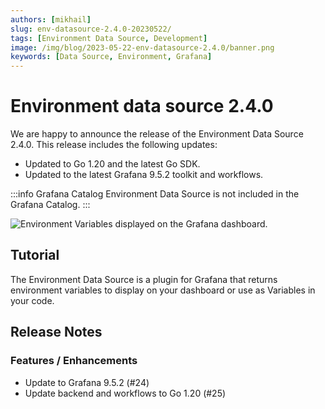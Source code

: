 ```yaml
---
authors: [mikhail]
slug: env-datasource-2.4.0-20230522/
tags: [Environment Data Source, Development]
image: /img/blog/2023-05-22-env-datasource-2.4.0/banner.png
keywords: [Data Source, Environment, Grafana]
---
```



# Environment data source 2.4.0

We are happy to announce the release of the Environment Data Source 2.4.0. This release includes the following updates:

- Updated to Go 1.20 and the latest Go SDK.
- Updated to the latest Grafana 9.5.2 toolkit and workflows.

:::info Grafana Catalog
Environment Data Source is not included in the Grafana Catalog.
:::

<Image
  title="Environment Variables displayed on the Grafana dashboard."
  src="/img/blog/2023-05-22-env-datasource-2.4.0/dashboard.png"
/>

<GettingStarted />

## Tutorial

The Environment Data Source is a plugin for Grafana that returns environment variables to display on your dashboard or use as Variables in your code.

<Youtube
  id="sczRq2lI3e4"
  title="Dashboard, Global and Environment variables."
/>

## Release Notes

### Features / Enhancements

- Update to Grafana 9.5.2 (#24)
- Update backend and workflows to Go 1.20 (#25)

<Feedback />
